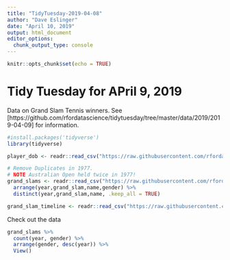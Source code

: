 ```yaml
---
title: "TidyTuesday-2019-04-08"
author: "Dave Eslinger"
date: "April 10, 2019"
output: html_document
editor_options: 
  chunk_output_type: console
---
```


```r
knitr::opts_chunk$set(echo = TRUE)
```
# Tidy Tuesday for APril 9, 2019

Data on Grand Slam Tennis winners.
See [https://github.com/rfordatascience/tidytuesday/tree/master/data/2019/2019-04-09] for information.

```r
#install.packages('tidyverse')
library(tidyverse)

player_dob <- readr::read_csv("https://raw.githubusercontent.com/rfordatascience/tidytuesday/master/data/2019/2019-04-09/player_dob.csv")

# Remove Duplicates in 1977.
# NOTE Australian Open held twice in 1977!
grand_slams <- readr::read_csv("https://raw.githubusercontent.com/rfordatascience/tidytuesday/master/data/2019/2019-04-09/grand_slams.csv") %>% 
  arrange(year,grand_slam,name,gender) %>% 
  distinct(year,grand_slam,name, .keep_all = TRUE)

grand_slam_timeline <- readr::read_csv("https://raw.githubusercontent.com/rfordatascience/tidytuesday/master/data/2019/2019-04-09/grand_slam_timeline.csv")
```

Check out the data
```r
grand_slams %>%
  count(year, gender) %>%
  arrange(gender, desc(year)) %>% 
  View()
```

